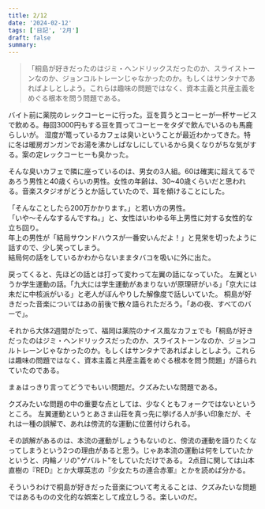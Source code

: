 ```yaml
---
title: 2/12
date: '2024-02-12'
tags: ['日記', '2月']
draft: false
summary: 
---
```

<blockquote class="p-4 my-4 border-s-4 border-gray-300 bg-gray-50 dark:border-gray-500 dark:bg-gray-800">
<p class=" text-sm not-italic  leading-relaxed text-gray-900 dark:text-white">「桐島が好きだったのはジミ・ヘンドリックスだったのか、スライストーンなのか、ジョンコルトレーンじゃなかったのか。もしくはサンタナであればよしとしよう。これらは趣味の問題ではなく、資本主義と共産主義をめぐる根本を問う問題である。</p>
</blockquote>

バイト前に薬院のレックコーヒーに行った。豆を買うとコーヒーが一杯サービスで飲める。毎回3000円もする豆を買ってコーヒーをタダで飲んでいるのも馬鹿らしいが。
湿度が篭っているカフェは臭いということが最近わかってきた。特に冬は暖房ガンガンでお湯を沸かしぱなしにしているから臭くなりがちな気がする。案の定レックコーヒーも臭かった。

そんな臭いカフェで隣に座っているのは、男女の3人組。60は確実に超えてるであろう男性と40歳くらいの男性。女性の年齢は、30~40歳くらいだと思われる。音楽スタジオがどうとか話していたので、耳を傾けることにした。

「そんなことしたら200万かかります。」と若い方の男性。<br/>
「いや〜そんなするんですね。」と、女性はいわゆる年上男性に対する女性的な立ち回り。<br/>
年上の男性が「結局サウンドハウスが一番安いんだよ！」と見栄を切ったように話すので、少し笑ってしまう。<br/>
結局何の話をしているかわからないままタバコを吸いに外に出た。


戻ってくると、先ほどの話とは打って変わって左翼の話になっていた。
左翼というか学生運動の話。「九大には学生運動があまりないが原理研がいる」「京大には未だに中核派がいる」と老人がぼんやりした解像度で話しいていた。
桐島が好きだった音楽についてはあの前後で散々語られただろう。「あの夜、すべてのバーで」。

それから大体2週間がたって、福岡は薬院のナイス風なカフェでも「桐島が好きだったのはジミ・ヘンドリックスだったのか、スライストーンなのか、ジョンコルトレーンじゃなかったのか。もしくはサンタナであればよしとしよう。これらは趣味の問題ではなく、資本主義と共産主義をめぐる根本を問う問題」が語られていたのである。

まぁはっきり言ってどうでもいい問題だ。クズみたいな問題である。

クズみたいな問題の中の重要な点としては、少なくともフォークではないというところ。
左翼運動というとあさま山荘を真っ先に挙げる人が多い印象だが、それは一種の誤解で、あれは傍流的な運動に位置付けられる。

その誤解があるのは、本流の運動がしょうもないのと、傍流の運動を語りたくなってしまうという2つの理由があると思う。じゃあ本流の運動は何をしていたかというと、内輪ノリの"ゲバルト"をしていただけである。
2点目に関しては山本直樹の『RED』とか大塚英志の『少女たちの連合赤軍』とかを読めば分かる。

そういうわけで桐島が好きだった音楽について考えることは、クズみたいな問題ではあるものの文化的な娯楽として成立しうる。楽しいのだ。